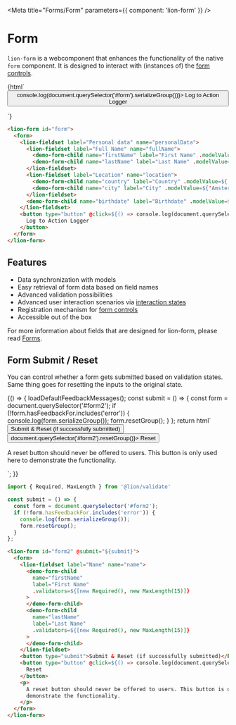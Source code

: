 
<Meta title="Forms/Form" parameters={{ component: 'lion-form' }} />

# Form

`lion-form` is a webcomponent that enhances the functionality of the native `form` component.
It is designed to interact with (instances of) the [form controls](?path=/docs/forms-system-overview).

<Story name="Default">
  {html`
    <lion-form id="form">
      <form>
        <lion-fieldset label="Personal data" name="personalData">
          <lion-fieldset label="Full Name" name="fullName">
            <demo-form-child name="firstName" label="First Name" .modelValue=${'Foo'}></demo-form-child>
            <demo-form-child name="lastName" label="Last Name" .modelValue=${'Bar'}></demo-form-child>
          </lion-fieldset>
          <lion-fieldset label="Location" name="location">
            <demo-form-child name="country" label="Country" .modelValue=${'Netherlands'}></demo-form-child>
            <demo-form-child name="city" label="City" .modelValue=${'Amsterdam'}></demo-form-child>
          </lion-fieldset>
          <demo-form-child name="birthdate" label="Birthdate" .modelValue=${'23-04-1991'}></demo-form-child>
        </lion-fieldset>
        <button type="button" @click=${() => console.log(document.querySelector('#form').serializeGroup())}>
          Log to Action Logger
        </button>
      </form>
    </lion-form>
  `}
</Story>

```html
<lion-form id="form">
  <form>
    <lion-fieldset label="Personal data" name="personalData">
      <lion-fieldset label="Full Name" name="fullName">
        <demo-form-child name="firstName" label="First Name" .modelValue=${'Foo'}></demo-form-child>
        <demo-form-child name="lastName" label="Last Name" .modelValue=${'Bar'}></demo-form-child>
      </lion-fieldset>
      <lion-fieldset label="Location" name="location">
        <demo-form-child name="country" label="Country" .modelValue=${'Netherlands'}></demo-form-child>
        <demo-form-child name="city" label="City" .modelValue=${'Amsterdam'}></demo-form-child>
      </lion-fieldset>
      <demo-form-child name="birthdate" label="Birthdate" .modelValue=${'23-04-1991'}></demo-form-child>
    </lion-fieldset>
    <button type="button" @click=${() => console.log(document.querySelector('#form').serializeGroup())}>
      Log to Action Logger
    </button>
  </form>
</lion-form>
```

## Features

- Data synchronization with models
- Easy retrieval of form data based on field names
- Advanced validation possibilities
- Advanced user interaction scenarios via [interaction states](?path=/docs/forms-system-interaction-states)
- Registration mechanism for [form controls](?path=/docs/forms-system-overview)
- Accessible out of the box

For more information about fields that are designed for lion-form, please read
[Forms](?path=/docs/forms-form).


## Form Submit / Reset

You can control whether a form gets submitted based on validation states.
Same thing goes for resetting the inputs to the original state.

<Story name="Submit/reset">
  {() => {
    loadDefaultFeedbackMessages();
    const submit = () => {
      const form = document.querySelector('#form2');
      if (!form.hasFeedbackFor.includes('error')) {
        console.log(form.serializeGroup());
        form.resetGroup();
      }
    };
    return html`
      <lion-form id="form2" @submit="${submit}"
        ><form>
          <lion-fieldset label="Name" name="name">
            <demo-form-child
              name="firstName"
              label="First Name"
              .validators=${[new Required(), new MaxLength(15)]}
            >
            </demo-form-child>
            <demo-form-child
              name="lastName"
              label="Last Name"
              .validators=${[new Required(), new MaxLength(15)]}
            >
            </demo-form-child>
          </lion-fieldset>
          <button type="submit">Submit & Reset (if successfully submitted)</button>
          <button type="button" @click=${() => document.querySelector('#form2').resetGroup()}>
            Reset
          </button>
          <p>
            A reset button should never be offered to users. This button is only used here to
            demonstrate the functionality.
          </p>
        </form></lion-form
      >
    `;
  }}
</Story>

```js
import { Required, MaxLength } from '@lion/validate'

const submit = () => {
  const form = document.querySelector('#form2');
  if (!form.hasFeedbackFor.includes('error')) {
    console.log(form.serializeGroup());
    form.resetGroup();
  }
};
```

```html
<lion-form id="form2" @submit="${submit}">
  <form>
    <lion-fieldset label="Name" name="name">
      <demo-form-child
        name="firstName"
        label="First Name"
        .validators=${[new Required(), new MaxLength(15)]}
      >
      </demo-form-child>
      <demo-form-child
        name="lastName"
        label="Last Name"
        .validators=${[new Required(), new MaxLength(15)]}
      >
      </demo-form-child>
    </lion-fieldset>
    <button type="submit">Submit & Reset (if successfully submitted)</button>
    <button type="button" @click=${() => console.log(document.querySelector('#form2'))}>
      Reset
    </button>
    <p>
      A reset button should never be offered to users. This button is only used here to
      demonstrate the functionality.
    </p>
  </form>
</lion-form>
```
